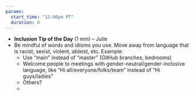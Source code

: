```yaml
---
params:
  start_time: "12:00pm PT"
  duration: 0
---
```


- **Inclusion Tip of the Day** (1 min) – Julie
 - Be mindful of words and idioms you use. Move away from language that is racist, sexist, violent, ableist, etc. Example: 
   - Use “main” instead of “master” (GitHub branches, bedrooms)
   - Welcome people to meetings with gender-neutral/gender-inclusive language, like “Hi all/everyone/folks/team” instead of “Hi guys/ladies”
   - Others?
   -  
